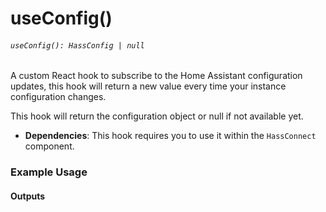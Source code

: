 
<Meta title="core/hooks/useConfig" />

# useConfig()
###### `useConfig(): HassConfig | null`

A custom React hook to subscribe to the Home Assistant configuration updates, this hook will return a new value every time your instance configuration changes.

This hook will return the configuration object or null if not available yet.

- **Dependencies**: This hook requires you to use it within the `HassConnect` component.

### Example Usage

<Source dark code={basicExample} />

#### Outputs

<Canvas of={Primary.PrimaryExample} />


